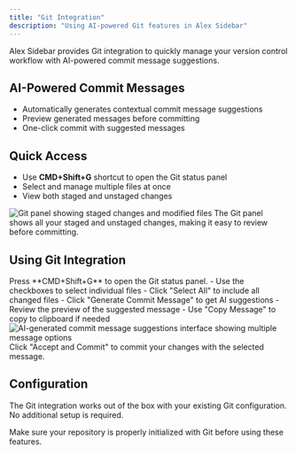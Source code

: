 ```yaml
---
title: "Git Integration"
description: "Using AI-powered Git features in Alex Sidebar"
---
```


Alex Sidebar provides Git integration to quickly manage your version control workflow with AI-powered commit message suggestions.

## AI-Powered Commit Messages
- Automatically generates contextual commit message suggestions
- Preview generated messages before committing
- One-click commit with suggested messages

## Quick Access
- Use **CMD+Shift+G** shortcut to open the Git status panel
- Select and manage multiple files at once
- View both staged and unstaged changes

<Frame>
  <img
    src="/images/git-changes-panel.png"
    alt="Git panel showing staged changes and modified files"
    title="Git Status Panel"
  />
</Frame>

<Note>
  The Git panel shows all your staged and unstaged changes, making it easy to review before committing.
</Note>

## Using Git Integration

<Steps>
  <Step title="Open Git Panel">
    Press **CMD+Shift+G** to open the Git status panel.
  </Step>

  <Step title="Select Files">
    - Use the checkboxes to select individual files
    - Click "Select All" to include all changed files
  </Step>

  <Step title="Generate Commit Message">
    - Click "Generate Commit Message" to get AI suggestions
    - Review the preview of the suggested message
    - Use "Copy Message" to copy to clipboard if needed

<Frame>
  <img
    src="/images/git-commit-suggestions.png"
    alt="AI-generated commit message suggestions interface showing multiple message options"
    title="Git Status Panel"
  />
</Frame>
  </Step>

  <Step title="Commit Changes">
    Click "Accept and Commit" to commit your changes with the selected message.
  </Step>
</Steps>

## Configuration

The Git integration works out of the box with your existing Git configuration. No additional setup is required.

<Note>
  Make sure your repository is properly initialized with Git before using these features.
</Note>